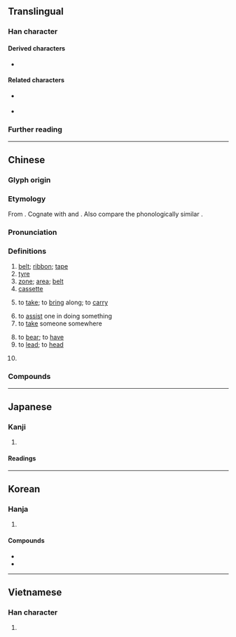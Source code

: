 {{also|带|帯}}
{{character info}}
==Translingual==
{{Han simplified forms|帶|帯|带}}

===Han character===
{{Han char|rn=50|rad=巾|as=08|sn=11|four=44227|canj=KPBLB|ids=⿳⿻廿儿冖巾(GJKV),⿳⿻廿⿰丿㇄冖巾(HT)}}

====Derived characters====
* {{l|mul|[[僀]], [[㗣]], [[墆]], [[𡠹]], [[嵽]], [[𢄩]], [[㦅]], [[摕]], [[滯]], [[𤠹]], [[𪾹]], [[䐭]], [[㯂]], [[殢]], [[𤨮]], [[遰]], [[𤬎]], [[𥕧]], [[𥛣]], [[𦄂]], [[艜]], [[螮]], [[𧜵]], [[𧫚]], [[蹛]], [[𪎐]], [[𫒿]], [[𩌴]], [[𩺌]], [[𢋴]], [[𢄔]], [[𡻺]], [[廗]], [[蔕]], [[㿃]], [[𥲭]], [[𠓶]], [[慸]], [[𤴟]], [[䠠]], [[𠥖]]}}

====Related characters====
* {{l|mul|帯}} {{q|Japanese [[shinjitai]]}}
* {{l|mul|带}} {{q|[[Simplified Chinese]]}}

===Further reading===
{{Han ref|kx=0333.060|dkj=08950|dj=0639.080|hdz=10742.120|uh=5E36}}

----

==Chinese==
{{zh-forms|s=带|alt=帯}}

===Glyph origin===
{{Han etym}}

===Etymology===
From {{inh|zh|sit-pro|*s-daːy||waist; belt; zone; flat expanse}}. Cognate with {{cog|bo|སྡེ||part; portion; district}} and {{cog|tbq-lob-pro|*N-day³|t=level expanse; plain}}. Also compare the phonologically similar {{inh|zh|sit-pro|*s-tay||naval; abdomen; center; self}}.

===Pronunciation===
{{zh-pron
|m=dài
|m-s=
|dg=дэ3
|c=daai3,daai3-2
|c_note=daai3 - verb; daai3-2 - noun
|c-t=
|g=
|h=pfs=tai
|j=
|mb=duo̿i
|md=dái
|mn=tòa/qz:tèr/tw,xm,zz:tè/tài
|mn_note=tòa/tèr/tè - vernacular, tài - literary
|mn-t=dua3
|w=
|x=
|mc=y
|oc=y
|ma=zh-dài.ogg
|cat=n,v
}}

===Definitions===
{{zh-hanzi}}

# [[belt]]; [[ribbon]]; [[tape]]
# [[tyre]]
# [[zone]]; [[area]]; [[belt]]
# [[cassette]] {{zh-mw|c:餅}}
#: {{zh-x|錄影帶|video '''cassette'''}}
#: {{zh-x|聽 帶{daai3-2}|listen to a(n audio) '''cassette'''|C}}
#: {{zh-x|睇 帶{daai3-2}|watch a (video) '''cassette'''|C}}
# to [[take]]; to [[bring]] along; to [[carry]]
#: {{zh-x|帶 埋 樽 酒|'''bring''' along a bottle of alcohol|C}}
#: {{zh-x|佢哋 話 帶 嘅{ge2}。|They said to '''bring''' it.|C}}
# to [[assist]] one in doing something
# to [[take]] someone somewhere
#: {{zh-x|帶 人 出街|take someone out to town|C}}
# to [[bear]]; to [[have]]
# to [[lead]]; to [[head]]
# {{lb|zh|neologism|Internet slang}} {{eye dialect of|zh|大}}

===Compounds===
{{zh-der|帶回|貞操帶|帶身子|帶甲|帶甲之勞|卡帶|帶憂|帶走|帶罪徵收|帶球撞人|山河襟帶|帶眼|帶鋸機|帶上門|帶笏|中間地帶|冠帶官|夫人裙帶|帶挈|帶笑|傳送帶|帶眼安眉|央帶|光帶|彩帶舞|低壓帶|八帶魚|五帶|帶厲山河|布衣韋帶|一帶|帶魚|大帶型|帶原者|帶同|帶把子|帶牛佩犢|帶膆貂掛|寒帶|帶上一筆|伴唱帶|帶俸差操|帶分數|帶草|寶帶|布衣葦帶|帶頭|傳動帶|亞熱帶|安眉帶眼|影帶|帶狀疱疹|帶徵|帶水|帶孩子|帶礪山河|帶領|帶鉤|帶路|帶菌者|帶菌|帶草連真|帶肚子|帶聲|帶礪河山|帶礪|帶狀|帶牌走馬|帶河厲山|帶水拖泥|帶水帶漿|帶案|帶月披星|帶月|帶教|帶挾|帶手兒|帶怨|帶徵銀|帶徒弟|帶孝|帶子|帶唱帶演|帶口|帶動唱|帶勁|帶刺|帶個好|帶俸|帶信|帶來|北溫帶|峨冠博帶|將帶|帶手|履帶車|履帶|帶金佩紫|分釵斷帶|寶帶橋|一衣帶水|冠帶|寒帶氣候|帶神|地震帶|宮門帶|安全帶|大帶|帶動|帶電|好球帶|倒帶|夾槍帶棒|夾帶|丁字帶|不冠不帶|帶兵|帶圍|帶髮修行|外帶|主序帶|地帶|帶累|帶條的|佩帶|彩帶|帶罪立功|帶取|帶球跑|原音帶|吊帶|命帶桃花|原聲帶|北寒帶|勒緊褲帶|帶音|帶打|攜帶|白帶魚|晶帶|淺帶|沾親帶故|月經帶|溫帶植物|熱帶|河山帶礪|海帶芽|扈帶|挈帶|皮帶|玉帶|擔帶|插金帶銀|無風帶|犀帶|林帶|拖帶|熱帶魚|拐帶|白帶|磁帶機|捎帶腳兒|穿帶印|穿帶|拉家帶口|打領帶|沾帶|礪帶山河|拖兒帶女|磁帶|無雨帶|破碎帶|披麻帶索|礪山帶河|挾帶|拐帶人口|拖男帶女|打帶跑|映帶|皮帶傳動|拖泥帶水|披枷帶鎖|散帶衡門|生毛帶角|易帶|熱帶氣旋|母帶|打孔紙帶|牽籐帶葉|熱帶低壓|無光帶|溫帶氣旋|溫帶|捎帶|海帶卷|束帶頂冠|打字帶|攜家帶眷|披麻帶孝|無千帶數|止血帶|海帶|披荊帶棘|披星帶月|沾親帶骨|梨花帶雨|攜挾帶|緄帶|附帶|飄帶|連帶關係|黃道帶|鹽分地帶|簇帶|順帶|連朦帶忽|輕裘緩帶|羊帶來|褒衣博帶|緞帶|連爬帶滾|連帶負擔|聲帶小結|連本帶利|連拖帶拽|輸送帶|連頭帶尾|鬆緊帶|綬帶|錄音帶|聲帶|連說帶罵|緩衝地帶|連枝帶葉|裙帶魚|高冠博帶|紐帶|領帶夾|話中帶刺|蝍蛆鉗帶|金帶|黃金地帶|領帶|綬帶鳥|耽帶|輪帶|粘皮帶骨|髮帶|裙帶|鈿帶|腿帶|裙帶關係|頤帶|繃帶|飽和帶|襪帶|肩帶|赤帶|被山帶河|褶皺帶|連勸帶訓|緞帶花|音帶|韌帶|革帶移孔|鞶帶|膠帶|管帶|連跌帶爬|綠帶|連帶保證|雙聲帶|錦帶|隨帶|附帶條款|鞓帶|錶帶|錄影帶|錄像帶|連拖帶拉|鉤絡帶|緩帶|角帶|輪匝帶|纏帶|連跑帶跳|連說帶唱|連皮帶骨|連帶|透光帶|裙帶菜|襟帶|衣帶詔|臍帶|紫袍玉帶|調書帶兒|連踢帶打|面帶憂容|裙帶官|襟山帶河|裙帶親|衣不解帶|絲帶|腰帶|西風帶|迴帶|連帶責任|背帶|帶一腳|支持帶}}

{{zh-cat|Beginning}}

----

==Japanese==
{{ja-kanji forms|帯|帶}}

===Kanji===
{{ja-kanji|grade=|rs=巾08|shin=帯}}

# {{rfdef|ja|sort=巾08}}

====Readings====
{{ja-readings
|goon=たい
|kanon=たい
|kun=おび-, お-びる
}}

----

==Korean==

===Hanja===
{{ko-hanja|hangeul=대|rv=dae|mr=tae}}

# {{rfdef|ko|sort=巾08}}

====Compounds====
* {{ko-l|정조대|[[chastity belt]]|貞操帶}}
* {{ko-l|휴대|[[carry]]|携帶}}
----

==Vietnamese==

===Han character===
{{vi-hantu|[[đai]], [[đái]], [[đới]], [[đáy]]|rs=巾08}}

# {{rfdef|vi|sort=巾08}}